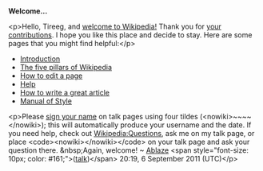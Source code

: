 <article id="33002621" title=User talk:Tireeg>
	<talkpage id="33002621" title="User talk:Tireeg">


'''Welcome...'''

&lt;p&gt;Hello, Tireeg, and [[Wikipedia:Welcoming committee/Welcome to Wikipedia|welcome to Wikipedia!]] Thank you for [[Special:Contributions/Tireeg|your contributions]]. I hope you like this place and decide to stay.  Here are some  pages that you might find helpful:&lt;/p&gt;
*[[Wikipedia:Introduction|Introduction]]
*[[Wikipedia:Five pillars|The five pillars of Wikipedia]]
*[[Wikipedia:How to edit a page|How to edit a page]]
*[[Help:Contents|Help]]
*[[Wikipedia:Article development|How to write a great article]]
*[[Wikipedia:Manual of Style|Manual of Style]]

&lt;p&gt;Please [[Wikipedia:Sign your posts on talk pages|sign your name]] on talk pages using four tildes (&lt;nowiki&gt;~~~~&lt;/nowiki&gt;); this will automatically produce your username and the date. If you need help, check out [[Wikipedia:Questions]], ask me on my talk page, or place &lt;code&gt;&lt;nowiki&gt;{{helpme}}&lt;/nowiki&gt;&lt;/code&gt; on your talk page and ask your question there.  &amp;nbsp;Again, welcome! ~ [[User:Darranc|Ablaze]] &lt;span style=&quot;font-size: 10px;  color: #161;&quot;&gt;([[User_talk:Darranc|talk]])&lt;/span&gt; 20:19, 6 September 2011 (UTC)&lt;/p&gt;
	</talkpage>
</article>
